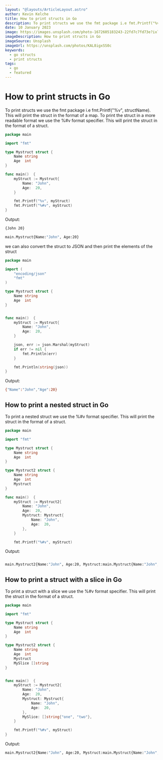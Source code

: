 ```yaml
---
layout: "@layouts/ArticleLayout.astro"
author: Kevin Kelche
title: How to print structs in Go
description: To print structs we use the fmt package i.e fmt.Printf("%v", structName). This will print the struct in the format of a map. To print the struct in a more readable format we use the %#v format specifier. This will print the struct in the format of a struct.
date: 10 January 2023
image: https://images.unsplash.com/photo-1672605183243-22fd7c7fd73e?ixlib=rb-4.0.3&ixid=MnwxMjA3fDB8MHxwaG90by1wYWdlfHx8fGVufDB8fHx8&auto=format&fit=crop&w=870&q=80
imageDescription: How to print structs in Go
imageSource: Unsplash
imageUrl: https://unsplash.com/photos/KAL8igxSS0c
keywords:
  - go structs
  - print structs
tags:
  - go
  - featured
---
```



# How to print structs in Go <SectionLink  id= "how-to-print-structs-in-go" />

To print structs we use the fmt package i.e fmt.Printf("%v", structName). This will print the struct in the format of a map. To print the struct in a more readable format we use the %#v format specifier. This will print the struct in the format of a struct.

```go title="main.go"
package main

import "fmt"

type Mystruct struct {
    Name string
    Age  int
}

func main()  {
    myStruct := Mystruct{
        Name: "John",
        Age:  20,
    }

    fmt.Printf("%v", myStruct)
    fmt.Printf("%#v", myStruct)
}
```

Output:

```bash title="output"
{John 20}

main.Mystruct{Name:"John", Age:20}
```

we can also convert the struct to JSON and then print the elements of the struct

```go title="main.go"
package main

import (
    "encoding/json"
    "fmt"
)

type Mystruct struct {
    Name string
    Age  int
}


func main()  {
    myStruct := Mystruct{
        Name: "John",
        Age:  20,
    }

    json, err := json.Marshal(myStruct)
    if err != nil {
        fmt.Println(err)
    }

    fmt.Println(string(json))
}
```

Output:

```bash title="output"
{"Name":"John","Age":20}
```

## How to print a nested struct in Go <SectionLink  id= "how-to-print-a-nested-struct-in-go" />

To print a nested struct we use the %#v format specifier. This will print the struct in the format of a struct.

```go title="main.go"
package main

import "fmt"

type Mystruct struct {
    Name string
    Age  int
}

type Mystruct2 struct {
    Name string
    Age  int
    Mystruct
}

func main()  {
    myStruct := Mystruct2{
        Name: "John",
        Age:  20,
        Mystruct: Mystruct{
            Name: "John",
            Age:  20,
        },
    }

    fmt.Printf("%#v", myStruct)
```

Output:

```bash title="output"

main.Mystruct2{Name:"John", Age:20, Mystruct:main.Mystruct{Name:"John", Age:20}}

```

## How to print a struct with a slice in Go <SectionLink  id= "how-to-print-a-struct-with-a-slice-in-go" />

To print a struct with a slice we use the %#v format specifier. This will print the struct in the format of a struct.

```go title="main.go"
package main

import "fmt"

type Mystruct struct {
    Name string
    Age  int
}

type Mystruct2 struct {
    Name string
    Age  int
    Mystruct
    MySlice []string
}


func main()  {
    myStruct := Mystruct2{
        Name: "John",
        Age:  20,
        Mystruct: Mystruct{
            Name: "John",
            Age:  20,
        },
        MySlice: []string{"one", "two"},
    }

    fmt.Printf("%#v", myStruct)
}
```

Output:

```bash title="output"
main.Mystruct2{Name:"John", Age:20, Mystruct:main.Mystruct{Name:"John", Age:20}, MySlice:[]string{"one", "two"}}
```
